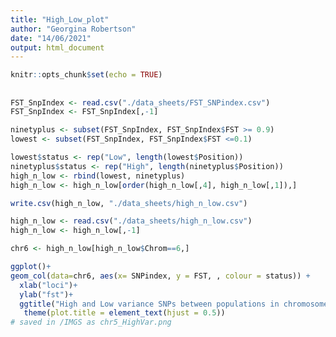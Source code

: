 ```yaml
---
title: "High_Low_plot"
author: "Georgina Robertson"
date: "14/06/2021"
output: html_document
---
```


```r
knitr::opts_chunk$set(echo = TRUE)
```

## 

```r
FST_SnpIndex <- read.csv("./data_sheets/FST_SNPindex.csv")
FST_SnpIndex <- FST_SnpIndex[,-1]
```


```r
ninetyplus <- subset(FST_SnpIndex, FST_SnpIndex$FST >= 0.9)
lowest <- subset(FST_SnpIndex, FST_SnpIndex$FST <=0.1)

lowest$status <- rep("Low", length(lowest$Position))
ninetyplus$status <- rep("High", length(ninetyplus$Position))
high_n_low <- rbind(lowest, ninetyplus)
high_n_low <- high_n_low[order(high_n_low[,4], high_n_low[,1]),]

write.csv(high_n_low, "./data_sheets/high_n_low.csv")
```

```r
high_n_low <- read.csv("./data_sheets/high_n_low.csv")
high_n_low <- high_n_low[,-1]
```




```r
chr6 <- high_n_low[high_n_low$Chrom==6,]

ggplot()+
geom_col(data=chr6, aes(x= SNPindex, y = FST, , colour = status)) +
  xlab("loci")+
  ylab("fst")+
  ggtitle("High and Low variance SNPs between populations in chromosome 6")+
   theme(plot.title = element_text(hjust = 0.5))
# saved in /IMGS as chr5_HighVar.png
```